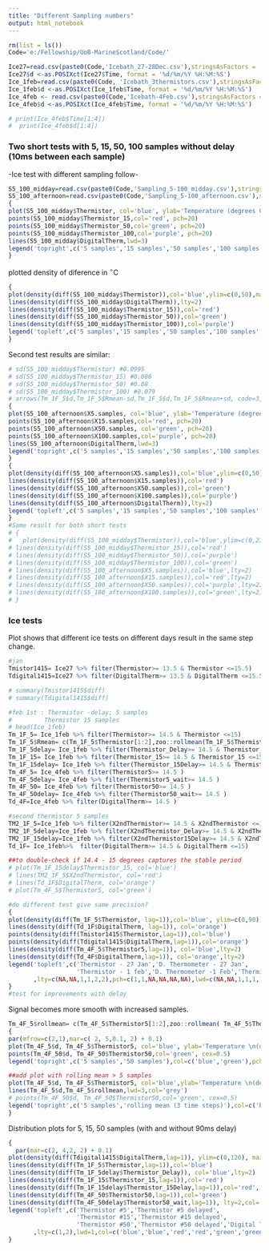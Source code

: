 ```yaml
---
title: "Different Sampling numbers"
output: html_notebook
---
```


```r
rm(list = ls())
Code='e:/Fellowship/UoB-MarineScotland/Code/'

Ice27=read.csv(paste0(Code,'Icebath_27-28Dec.csv'),stringsAsFactors =  F) #27 Jan
Ice27$d <-as.POSIXct(Ice27$Time, format = '%d/%m/%Y %H:%M:%S')
Ice_1feb=read.csv(paste0(Code, 'Icebath_3thermistors.csv'),stringsAsFactors = F)
Ice_1feb$d <-as.POSIXct(Ice_1feb$Time, format = '%d/%m/%Y %H:%M:%S')
Ice_4feb <- read.csv(paste0(Code,'Icebath-4Feb.csv'),stringsAsFactors = F)
Ice_4feb$d <-as.POSIXct(Ice_4feb$Time, format = '%d/%m/%Y %H:%M:%S')

# print(Ice_4feb$Time[1:4])
#  print(Ice_4feb$d[1:4])

```
### Two short tests with 5, 15, 50, 100 samples without delay (10ms between each sample)

-Ice test with different sampling follow-
```r
S5_100_midday=read.csv(paste0(Code,'Sampling_5-100_midday.csv'),stringsAsFactors = F)
S5_100_afternoon=read.csv(paste0(Code,'Sampling_5-100_afternoon.csv'),stringsAsFactors = F)
{
plot(S5_100_midday$Thermistor, col='blue', ylab='Temperature (degrees Celcius)',xlab='Time steps',type='p',pch=20)
points(S5_100_midday$Thermistor_15,col='red', pch=20)
points(S5_100_midday$Thermistor_50,col='green', pch=20)
points(S5_100_midday$Thermistor_100,col='purple', pch=20)
lines(S5_100_midday$DigitalTherm,lwd=3)
legend('topright',c('5 samples','15 samples','50 samples','100 samples','Digital Thermometer'), col=c('blue','red','green','purple','black'),pch=c(rep(20,4),NA),lwd=c(rep(NA,4),3),lty=c(rep(NA,4),2))
}
```
plotted density of diference in $^\circ$C
```r
{
plot(density(diff(S5_100_midday$Thermistor)),col='blue',ylim=c(0,50),main='Distr. of difference per time step')
lines(density(diff(S5_100_midday$DigitalTherm)),lty=2)
lines(density(diff(S5_100_midday$Thermistor_15)),col='red')
lines(density(diff(S5_100_midday$Thermistor_50)),col='green')
lines(density(diff(S5_100_midday$Thermistor_100)),col='purple')
legend('topleft',c('5 samples','15 samples','50 samples','100 samples','Digital Thermometer'), col=c('blue','red','green','purple','black'),lwd=1,lty=c(rep(1,4),2))
}
```
Second test results are similar:
```r
# sd(S5_100_midday$Thermistor) #0.0995
# sd(S5_100_midday$Thermistor_15) #0.086 
# sd(S5_100_midday$Thermistor_50) #0.08
# sd(S5_100_midday$Thermistor_100) #0.079
# arrows(Tm_1F_5$d,Tm_1F_5$Rmean-sd,Tm_1F_5$d,Tm_1F_5$Rmean+sd, code=3, length=0.02, angle = 90)
{
plot(S5_100_afternoon$X5.samples, col='blue', ylab='Temperature (degrees Celcius)',type='p',pch=20)
points(S5_100_afternoon$X15.samples,col='red', pch=20)
points(S5_100_afternoon$X50.samples, col='green', pch=20)
points(S5_100_afternoon$X100.samples,col='purple', pch=20)
lines(S5_100_afternoon$DigitalTherm,lwd=3)
legend('topright',c('5 samples','15 samples','50 samples','100 samples','Digital Thermometer'), col=c('blue','red','purple','green','black'),pch=c(rep(20,4),NA),lwd=c(rep(NA,4),3),lty=c(rep(NA,4),2))
}
{
plot(density(diff(S5_100_afternoon$X5.samples)),col='blue',ylim=c(0,50),'Distr. of difference per time step')
lines(density(diff(S5_100_afternoon$X15.samples)),col='red')
lines(density(diff(S5_100_afternoon$X50.samples)),col='green')
lines(density(diff(S5_100_afternoon$X100.samples)),col='purple')
lines(density(diff(S5_100_afternoon$DigitalTherm)),lty=2)
legend('topleft',c('5 samples','15 samples','50 samples','100 samples','Digital thermometer'), col=c('blue','red','green','purple','black'),lty=c(rep(1,4),2),lwd=1)
}
#Same result for both short tests
# {
#   plot(density(diff(S5_100_midday$Thermistor)),col='blue',ylim=c(0,23))
# lines(density(diff(S5_100_midday$Thermistor_15)),col='red')
# lines(density(diff(S5_100_midday$Thermistor_50)),col='purple')
# lines(density(diff(S5_100_midday$Thermistor_100)),col='green')
# lines(density(diff(S5_100_afternoon$X5.samples)),col='blue',lty=2)
# lines(density(diff(S5_100_afternoon$X15.samples)),col='red',lty=2)
# lines(density(diff(S5_100_afternoon$X50.samples)),col='purple',lty=2)
# lines(density(diff(S5_100_afternoon$X100.samples)),col='green',lty=2)
# }
```
### Ice tests

Plot shows that different ice tests on different days result in the same step change.

```r
#jan
Tmistor1415= Ice27 %>% filter(Thermistor>= 13.5 & Thermistor <=15.5)
Tdigital1415=Ice27 %>% filter(DigitalTherm>= 13.5 & DigitalTherm <=15.5)

# summary(Tmistor1415$diff)
# summary(Tdigital1415$diff)

#feb 1st : Thermistor -delay; 5 samples
#         Thermistor 15 samples
# head(Ice_1feb)
Tm_1F_5= Ice_1feb %>% filter(Thermistor>= 14.5 & Thermistor <=15)
Tm_1F_5$Rmean= c(Tm_1F_5$Thermistor[1:2],zoo::rollmean(Tm_1F_5$Thermistor,3,align='center'))
Tm_1F_5delay= Ice_1feb %>% filter(Thermistor_Delay>= 14.5 & Thermistor_Delay <=15)
Tm_1F_15= Ice_1feb %>% filter(Thermistor_15>= 14.5 & Thermistor_15 <=15)
Tm_1F_15delay= Ice_1feb %>% filter(Thermistor_15Delay>= 14.5 & Thermistor_15Delay <=15)
Tm_4F_5= Ice_4feb %>% filter(Thermistor5>= 14.5 )
Tm_4F_5delay= Ice_4feb %>% filter(Thermistor5_wait>= 14.5 )
Tm_4F_50= Ice_4feb %>% filter(Thermistor50>= 14.5 )
Tm_4F_50delay= Ice_4feb %>% filter(Thermistor50_wait>= 14.5 )
Td_4F=Ice_4feb %>% filter(DigitalTherm>= 14.5 )

#second thermistor 5 samples
TM2_1F_5=Ice_1feb %>% filter(X2ndThermistor>= 14.5 & X2ndThermistor <=15)
TM2_1F_5delay=Ice_1feb %>% filter(X2ndThermistor_Delay>= 14.5 & X2ndThermistor_Delay <=15)
TM2_1F_15delay=Ice_1feb %>% filter(X2ndThermistor15Delay>= 14.5 & X2ndThermistor15Delay <=15)
Td_1F= Ice_1feb%>%  filter(DigitalTherm>= 14.5 & DigitalTherm <=15)

##to double-check if 14.4 - 15 degrees captures the stable period
# plot(Tm_1F_15delay$Thermistor_15, col='blue')
# lines(TM2_1F_5$X2ndThermistor, col='red')
# lines(Td_1F$DigitalTherm, col='orange')
# plot(Tm_4F_5$Thermistor5, col='green')

#do different test give same precision?
{
plot(density(diff(Tm_1F_5$Thermistor, lag=1)),col='blue', ylim=c(0,90), main='Distribution of time step difference',xlim=c(-0.1,0.1))
lines(density(diff(Td_1F$DigitalTherm, lag=1)), col='orange')
points(density(diff(Tmistor1415$Thermistor,lag=1)),col='blue')
points(density(diff(Tdigital1415$DigitalTherm,lag=1)),col='orange')
lines(density(diff(Tm_4F_5$Thermistor5,lag=1)), col='blue',lty=2)
lines(density(diff(Td_4F$DigitalTherm,lag=1)), col='orange',lty=2)
legend('topleft',c('Thermistor - 27 Jan','D. Thermometer - 27 Jan',
                   'Thermistor - 1 feb','D. Thermometer -1 Feb','Thermistor 4 Feb','D. Thermometer 4 Feb')
       ,lty=c(NA,NA,1,1,2,2),pch=c(1,1,NA,NA,NA,NA),lwd=c(NA,NA,1,1,1,1),col=c('blue','orange'))
}
#test for improvements with delay
```
Signal becomes more smooth with increased samples. 
```r
Tm_4F_5$rollmean= c(Tm_4F_5$Thermistor5[1:2],zoo::rollmean( Tm_4F_5$Thermistor5,3))
{
par(mfrow=c(2,1),mar=c( 2, 5,0.1, 2) + 0.1)
plot(Tm_4F_5$d, Tm_4F_5$Thermistor5, col='blue', ylab='Temperature \n(degrees Celcius)',type='b',ylim=c(14.5,16.5))
points(Tm_4F_50$d, Tm_4F_50$Thermistor50,col='green', cex=0.5)
legend('topright',c('5 samples','50 samples'),col=c('blue','green'),pch=1)

##add plot with rolling mean > 5 samples
plot(Tm_4F_5$d, Tm_4F_5$Thermistor5, col='blue',ylab='Temperature \n(degrees Celcius)', type='b',ylim=c(14.5,16.5))
lines(Tm_4F_5$d,Tm_4F_5$rollmean,lwd=3,col='grey')
# points(Tm_4F_50$d, Tm_4F_50$Thermistor50,col='green', cex=0.5)
legend('topright',c('5 samples','rolling mean (3 time steps)'),col=c('blue','grey'),pch=c(1,NA),lwd=c(NA,1),lty=c(NA,1))
}

```

Distribution plots for 5, 15, 50 samples (with and without 90ms delay)
```r
{
  par(mar=c(2, 4,2, 2) + 0.1)
plot(density(diff(Tdigital1415$DigitalTherm,lag=1)), ylim=c(0,120), main='Distr. of time step difference: 5,15,50 samples with/without delay',xlim=c(-0.1,0.1))
lines(density(diff(Tm_1F_5$Thermistor,lag=1)),col='blue')
lines(density(diff(Tm_1F_5delay$Thermistor_Delay)), col='blue',lty=2)
lines(density(diff(Tm_1F_15$Thermistor_15,lag=1)),col='red')
lines(density(diff(Tm_1F_15delay$Thermistor_15Delay,lag=1)),col='red', lty=2)
lines(density(diff(Tm_4F_50$Thermistor50,lag=1)),col='green')
lines(density(diff(Tm_4F_50delay$Thermistor50_wait,lag=1)), lty=2,col='green')
legend('topleft',c('Thermistor #5','Thermistor #5 delayed',
                   'Thermistor #15','Thermistor #15 delayed',
                   'Thermistor #50','Thermistor #50 delayed','Digital Thermometer')
       ,lty=c(1,2),lwd=1,col=c('blue','blue','red','red','green','green','black'))
}
```

